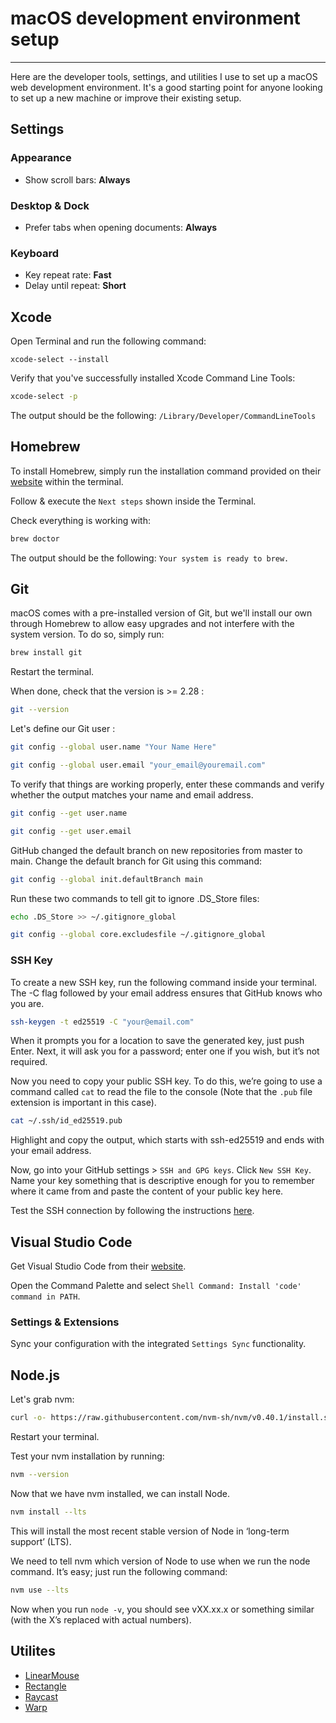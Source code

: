 <h1>macOS development environment setup</h1>

<hr />

Here are the developer tools, settings, and utilities I use to set up a macOS
web development environment. It's a good starting point for anyone looking to
set up a new machine or improve their existing setup.

<h2>Settings</h2>

<h3>Appearance</h3>

- Show scroll bars: **Always**

<h3>Desktop & Dock</h3>

- Prefer tabs when opening documents: **Always**

<h3>Keyboard</h3>

- Key repeat rate: **Fast**
- Delay until repeat: **Short**

<h2>Xcode</h2>

Open Terminal and run the following command:

```
xcode-select --install
```

Verify that you've successfully installed Xcode Command Line Tools:

```sh
xcode-select -p
```

The output should be the following: `/Library/Developer/CommandLineTools`

<h2>Homebrew</h2>

To install Homebrew, simply run the installation command provided on their <a href="https://brew.sh/" target="_blank">website</a> within the terminal.

Follow & execute the `Next steps` shown inside the Terminal.

Check everything is working with:

```sh
brew doctor
```

The output should be the following: `Your system is ready to brew.`

<h2>Git</h2>

macOS comes with a pre-installed version of Git, but we'll install our own through Homebrew to allow easy upgrades and not interfere with the system version. To do so, simply run:

```sh
brew install git
```

Restart the terminal.

When done, check that the version is >= 2.28 :

```sh
git --version
```

Let's define our Git user :

```sh
git config --global user.name "Your Name Here"
```

```sh
git config --global user.email "your_email@youremail.com"
```

To verify that things are working properly, enter these commands and verify whether the output matches your name and email address.

```sh
git config --get user.name
```

```sh
git config --get user.email
```

GitHub changed the default branch on new repositories from master to main. Change the default branch for Git using this command:

```sh
git config --global init.defaultBranch main
```

Run these two commands to tell git to ignore .DS_Store files:

```sh
echo .DS_Store >> ~/.gitignore_global
```

```sh
git config --global core.excludesfile ~/.gitignore_global
```

<h3>SSH Key</h3>

To create a new SSH key, run the following command inside your terminal. The -C flag followed by your email address ensures that GitHub knows who you are.

```sh
ssh-keygen -t ed25519 -C "your@email.com"
```

When it prompts you for a location to save the generated key, just push Enter.
Next, it will ask you for a password; enter one if you wish, but it’s not required.

Now you need to copy your public SSH key. To do this, we’re going to use a command called `cat` to read the file to the console (Note that the `.pub` file extension is important in this case).

```sh
cat ~/.ssh/id_ed25519.pub
```

Highlight and copy the output, which starts with ssh-ed25519 and ends with your email address.

Now, go into your GitHub settings > `SSH and GPG keys`. Click `New SSH Key`. Name your key something that is descriptive enough for you to remember where it came from and paste the content of your public key here.

Test the SSH connection by following the instructions <a href="https://docs.github.com/en/authentication/connecting-to-github-with-ssh/testing-your-ssh-connection" target="_blank">here</a>.

<h2>Visual Studio Code</h2>

Get Visual Studio Code from their <a href="https://code.visualstudio.com/" target="_blank">website</a>.

Open the Command Palette and select `Shell Command: Install 'code' command in PATH`.

<h3>Settings & Extensions</h3>

Sync your configuration with the integrated `Settings Sync` functionality.

<h2>Node.js</h2>

Let's grab nvm:

```sh
curl -o- https://raw.githubusercontent.com/nvm-sh/nvm/v0.40.1/install.sh | bash
```

Restart your terminal.

Test your nvm installation by running:

```sh
nvm --version
```

Now that we have nvm installed, we can install Node.

```sh
nvm install --lts
```

This will install the most recent stable version of Node in ‘long-term support’ (LTS).

We need to tell nvm which version of Node to use when we run the node command. It’s easy; just run the following command:

```sh
nvm use --lts
```

Now when you run `node -v`, you should see vXX.xx.x or something similar (with the X’s replaced with actual numbers).

<h2>Utilites</h2>

<ul>
  <li>
    <a href="https://linearmouse.app/" target="_blank">
      LinearMouse
    </a>
  </li>
  <li>
    <a href="https://rectangleapp.com/" target="_blank">
      Rectangle
    </a>
  </li>
  <li>
    <a href="https://www.raycast.com/" target="_blank">
      Raycast
    </a>
  </li>
  <li>
    <a href="https://www.warp.dev/" target="_blank">
      Warp
    </a>
  </li>
</ul>
